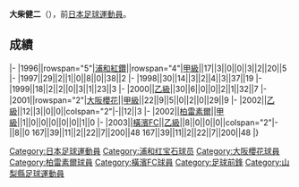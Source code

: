 {{Infobox football biography
|name=大柴健二
|image=
|fullname=大柴健二
|birth_date={{Birth date and age|1973|11|19}}
|cityofbirth=[[山梨縣|山梨縣]]
|countryofbirth=[[日本|日本]]
|position=[[前鋒_(足球)|前鋒]]
|currentclub=
|youthyears1=1989–1991|youthclubs1=[[Tokai_University_Kofu_High_School|Tokai University Kofu High School]]
|youthyears2=1992–1995|youthclubs2=[[國士館大學|國士館大學]]
|years1=1996–2000|clubs1=[[浦和紅鑽|浦和紅鑽]]|caps1=124|goals1=27
|years2=2001–2002|clubs2=[[大阪櫻花|大阪櫻花]]|caps2=34|goals2=12
|years3=2002|clubs3=[[柏雷素爾|柏雷素爾]]|caps3=1|goals3=0
|years4=2003|clubs4=[[橫濱FC|橫濱FC]]|caps4=8|goals4=0
|caps(goals)=
|nationalyears=
|nationalteam=
|nationalcaps(goals)=
}}
'''大柴健二'''（{{Bd|1973年|11月19日||}}），前[[日本|日本]][[足球|足球]][[運動員|運動員]]。

==成績==
{{Football player club statistics 1|YYN}}
{{Football player club statistics 2|JPN|YYN}}
|-
|1996||rowspan="5"|[[浦和紅鑽|浦和紅鑽]]||rowspan="4"|[[日本職業足球甲級聯賽|甲級]]||17||3||0||0||3||2||20||5
|-
|1997||29||2||1||0||8||0||38||2
|-
|1998||30||14||3||2||4||3||37||19
|-
|1999||18||2||2||0||3||1||23||3
|-
|2000||[[日本職業足球乙級聯賽|乙級]]||30||6||0||0||2||1||32||7
|-
|2001||rowspan="2"|[[大阪櫻花|大阪櫻花]]||[[日本職業足球甲級聯賽|甲級]]||22||9||5||0||2||0||29||9
|-
|2002||[[日本職業足球乙級聯賽|乙級]]||12||3||0||0||colspan="2"|-||12||3
|-
|2002||[[柏雷素爾|柏雷素爾]]||[[日本職業足球甲級聯賽|甲級]]||1||0||0||0||0||0||1||0
|-
|2003||[[橫濱FC|橫濱FC]]||[[日本職業足球乙級聯賽|乙級]]||8||0||0||0||colspan="2"|-||8||0
{{Football player club statistics 3|1|JPN}}167||39||11||2||22||7||200||48
{{Football player club statistics 5}}167||39||11||2||22||7||200||48
|}

{{Japan-sport-bio-stub}}
{{Soccer-player-stub}}
[[Category:日本足球運動員|Category:日本足球運動員]]
[[Category:浦和红宝石球员|Category:浦和红宝石球员]]
[[Category:大阪櫻花球員|Category:大阪櫻花球員]]
[[Category:柏雷素爾球員|Category:柏雷素爾球員]]
[[Category:橫濱FC球員|Category:橫濱FC球員]]
[[Category:足球前鋒|Category:足球前鋒]]
[[Category:山梨縣足球運動員|Category:山梨縣足球運動員]]